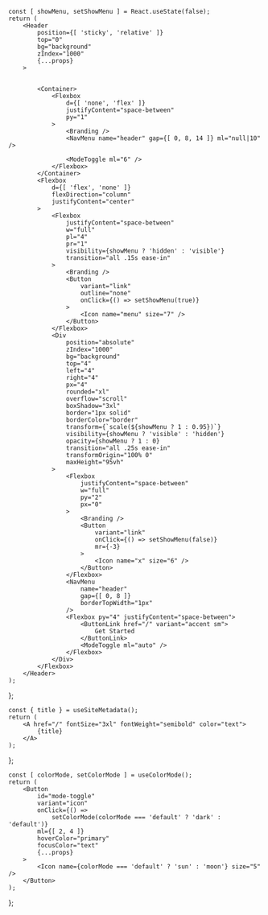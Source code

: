 
	const [ showMenu, setShowMenu ] = React.useState(false);
	return (
		<Header
			position={[ 'sticky', 'relative' ]}
			top="0"
			bg="background"
			zIndex="1000"
			{...props}
		>

		
			<Container>
				<Flexbox
					d={[ 'none', 'flex' ]}
					justifyContent="space-between"
					py="1"
				>
					<Branding />
					<NavMenu name="header" gap={[ 0, 8, 14 ]} ml="null|10" />
					
					<ModeToggle ml="6" />
				</Flexbox>
			</Container>
			<Flexbox
				d={[ 'flex', 'none' ]}
				flexDirection="column"
				justifyContent="center"
			>
				<Flexbox
					justifyContent="space-between"
					w="full"
					pl="4"
					pr="1"
					visibility={showMenu ? 'hidden' : 'visible'}
					transition="all .15s ease-in"
				>
					<Branding />
					<Button
						variant="link"
						outline="none"
						onClick={() => setShowMenu(true)}
					>
						<Icon name="menu" size="7" />
					</Button>
				</Flexbox>
				<Div
					position="absolute"
					zIndex="1000"
					bg="background"
					top="4"
					left="4"
					right="4"
					px="4"
					rounded="xl"
					overflow="scroll"
					boxShadow="3xl"
					border="1px solid"
					borderColor="border"
					transform={`scale(${showMenu ? 1 : 0.95})`}
					visibility={showMenu ? 'visible' : 'hidden'}
					opacity={showMenu ? 1 : 0}
					transition="all .25s ease-in"
					transformOrigin="100% 0"
					maxHeight="95vh"
				>
					<Flexbox
						justifyContent="space-between"
						w="full"
						py="2"
						px="0"
					>
						<Branding />
						<Button
							variant="link"
							onClick={() => setShowMenu(false)}
							mr={-3}
						>
							<Icon name="x" size="6" />
						</Button>
					</Flexbox>
					<NavMenu
						name="header"
						gap={[ 0, 8 ]}
						borderTopWidth="1px"
					/>
					<Flexbox py="4" justifyContent="space-between">
						<ButtonLink href="/" variant="accent sm">
							Get Started
						</ButtonLink>
						<ModeToggle ml="auto" />
					</Flexbox>
				</Div>
			</Flexbox>
		</Header>
	);
};

	const { title } = useSiteMetadata();
	return (
		<A href="/" fontSize="3xl" fontWeight="semibold" color="text">
			{title}
		</A>
	);
};

	const [ colorMode, setColorMode ] = useColorMode();
	return (
		<Button
			id="mode-toggle"
			variant="icon"
			onClick={() =>
				setColorMode(colorMode === 'default' ? 'dark' : 'default')}
			ml={[ 2, 4 ]}
			hoverColor="primary"
			focusColor="text"
			{...props}
		>
			<Icon name={colorMode === 'default' ? 'sun' : 'moon'} size="5" />
		</Button>
	);
};
